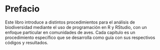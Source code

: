 
# Prefacio {.unnumbered}

Este libro introduce a distintos procedimientos para el análisis de biodiversidad mediante el uso de programación en R y RStudio, con un enfoque particular en comunidades de aves. Cada capítulo es un procedimiento específico que se desarrolla como guía con sus respectivos códigos y resultados.
